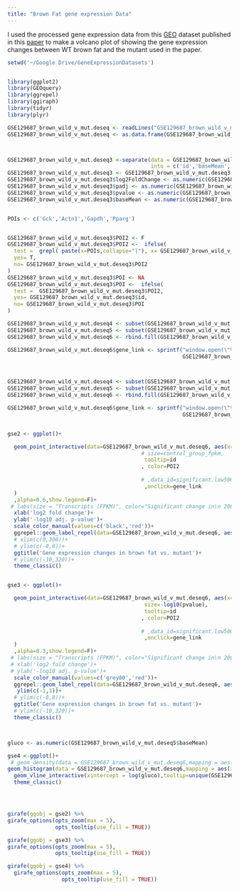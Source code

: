 ```yaml
---
title: "Brown Fat gene expression Data"
---
```


I used the processed gene expression data from this [GEO](https://www.ncbi.nlm.nih.gov//geo/query/acc.cgi?acc=GSE129687) dataset published in this [paper](https://www.cell.com/cell-metabolism/fulltext/S1550-4131(19)30197-4?_returnURL=https%3A%2F%2Flinkinghub.elsevier.com%2Fretrieve%2Fpii%2FS1550413119301974%3Fshowall%3Dtrue) to make a volcano plot of showing the gene expression changes between WT brown fat and the mutant used in the paper.

```r
setwd('~/Google Drive/GeneExpressionDatasets')


library(ggplot2)
library(GEOquery)
library(ggrepel)
library(ggiraph)
library(tidyr)
library(plyr)

GSE129687_brown_wild_v_mut.deseq <- readLines("GSE129687_brown_wild_v_mut.deseq.csv.gz")
GSE129687_brown_wild_v_mut.deseq <- as.data.frame(GSE129687_brown_wild_v_mut.deseq)



GSE129687_brown_wild_v_mut.deseq3 <-separate(data = GSE129687_brown_wild_v_mut.deseq,sep = ',',col = 'GSE129687_brown_wild_v_mut.deseq',
                                             into = c('id','baseMean','log2FoldChange','lfcSE','stat','pvalue','padj'))
GSE129687_brown_wild_v_mut.deseq3 <- GSE129687_brown_wild_v_mut.deseq3[-1,]
GSE129687_brown_wild_v_mut.deseq3$log2FoldChange <- as.numeric(GSE129687_brown_wild_v_mut.deseq3$log2FoldChange)
GSE129687_brown_wild_v_mut.deseq3$padj <- as.numeric(GSE129687_brown_wild_v_mut.deseq3$padj)
GSE129687_brown_wild_v_mut.deseq3$pvalue <- as.numeric(GSE129687_brown_wild_v_mut.deseq3$pvalue)
GSE129687_brown_wild_v_mut.deseq3$baseMean <- as.numeric(GSE129687_brown_wild_v_mut.deseq3$baseMean)


POIs <- c('Gck','Actn1','Gapdh','Pparg')


GSE129687_brown_wild_v_mut.deseq3$POI2 <- F
GSE129687_brown_wild_v_mut.deseq3$POI2 <-  ifelse(
  test =  grepl( paste(x=POIs,collapse="|"), x= GSE129687_brown_wild_v_mut.deseq3$id), 
  yes= T,
  no= GSE129687_brown_wild_v_mut.deseq3$POI2
)
GSE129687_brown_wild_v_mut.deseq3$POI <- NA
GSE129687_brown_wild_v_mut.deseq3$POI <-  ifelse(
  test =  GSE129687_brown_wild_v_mut.deseq3$POI2, 
  yes= GSE129687_brown_wild_v_mut.deseq3$id,
  no= GSE129687_brown_wild_v_mut.deseq3$POI
)

GSE129687_brown_wild_v_mut.deseq4 <- subset(GSE129687_brown_wild_v_mut.deseq3, POI2==F)
GSE129687_brown_wild_v_mut.deseq5 <- subset(GSE129687_brown_wild_v_mut.deseq3, POI2==T)
GSE129687_brown_wild_v_mut.deseq6 <- rbind.fill(GSE129687_brown_wild_v_mut.deseq4,GSE129687_brown_wild_v_mut.deseq5)

GSE129687_brown_wild_v_mut.deseq6$gene_link <- sprintf("window.open(\"%s%s\")",'https://www.genecards.org/cgi-bin/carddisp.pl?gene=',
                                                       GSE129687_brown_wild_v_mut.deseq6$id)



GSE129687_brown_wild_v_mut.deseq4 <- subset(GSE129687_brown_wild_v_mut.deseq3, POI2==F)
GSE129687_brown_wild_v_mut.deseq5 <- subset(GSE129687_brown_wild_v_mut.deseq3, POI2==T)
GSE129687_brown_wild_v_mut.deseq6 <- rbind.fill(GSE129687_brown_wild_v_mut.deseq4,GSE129687_brown_wild_v_mut.deseq5)

GSE129687_brown_wild_v_mut.deseq6$gene_link <- sprintf("window.open(\"%s%s\")",'https://www.genecards.org/cgi-bin/carddisp.pl?gene=',
                                                       GSE129687_brown_wild_v_mut.deseq6$id)


gse2 <- ggplot()+

  geom_point_interactive(data=GSE129687_brown_wild_v_mut.deseq6, aes(x=log2FoldChange , y=-log10(pvalue) ,
                                          # size=control_group_fpkm,
                                           tooltip=id
                                          , color=POI2
                                          
                                          # ,data_id=significant.low500vshigh600.
                                           ,onclick=gene_link
  ) 
  ,alpha=0.6,show.legend=F)+
 # labs(size = "Transcripts (FPKM)", color="Significant change in\n 200 mosmo/l sucrose")+
  xlab('log2 fold change')+
  ylab('-log10 adj. p-value')+
  scale_color_manual(values=c('black','red'))+
  ggrepel::geom_label_repel(data=GSE129687_brown_wild_v_mut.deseq6, aes(x=log2FoldChange , y=-log10(pvalue) ,label=POI))+
  # xlim(c(0,300))+
  # ylim(c(-8,8))+
  ggtitle('Gene expression changes in brown fat vs. mutant')+
  # ylim(c(-10,320))+
  theme_classic()


gse3 <- ggplot()+

  geom_point_interactive(data=GSE129687_brown_wild_v_mut.deseq6, aes(x=log(baseMean) , y=log2FoldChange ,                                                                  
                                           size=-log10(pvalue),
                                           tooltip=id
                                          , color=POI2
                                          
                                          # ,data_id=significant.low500vshigh600.
                                           ,onclick=gene_link
  ) 
  ,alpha=0.3,show.legend=F)+
 # labs(size = "Transcripts (FPKM)", color="Significant change in\n 200 mosmo/l sucrose")+
 # xlab('log2 fold change')+
 # ylab('-log10 adj. p-value')+
  scale_color_manual(values=c('grey80','red'))+
  ggrepel::geom_label_repel(data=GSE129687_brown_wild_v_mut.deseq6, aes(x=log(baseMean) , y=log2FoldChange ,label=POI))+
   ylim(c(-1,1))+
  # ylim(c(-8,8))+
  ggtitle('Gene expression changes in brown fat vs. mutant')+
  # ylim(c(-10,320))+
  theme_classic()



gluco <- as.numeric(GSE129687_brown_wild_v_mut.deseq5$baseMean)

gse4 <-ggplot()+
 # geom_density(data = GSE129687_brown_wild_v_mut.deseq6,mapping = aes(x = log(baseMean)))+
geom_histogram(data = GSE129687_brown_wild_v_mut.deseq6,mapping = aes(x = log(baseMean)))+
  geom_vline_interactive(xintercept = log(gluco),tooltip=unique(GSE129687_brown_wild_v_mut.deseq6$POI)[-1],color='red')+
  theme_classic()





```


```r
girafe(ggobj = gse2) %>%
girafe_options(opts_zoom(max = 5),
               opts_tooltip(use_fill = TRUE))

```

```r
girafe(ggobj = gse3) %>%
girafe_options(opts_zoom(max = 5),
               opts_tooltip(use_fill = TRUE))

```

```r
girafe(ggobj = gse4) %>%
  girafe_options(opts_zoom(max = 5),
                 opts_tooltip(use_fill = TRUE))

```
